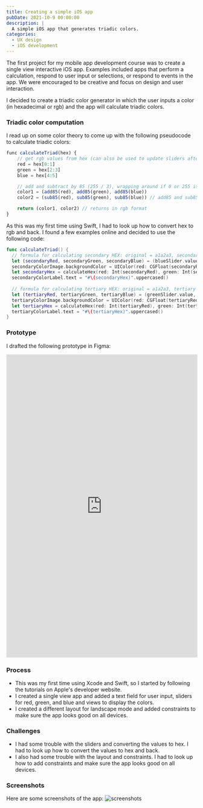 ---
title: Creating a simple iOS app
pubDate: 2021-10-9 00:00:00
description: |
  A simple iOS app that generates triadic colors. 
categories:
  - UX design
  - iOS development
---
The first project for my mobile app development course was to create a single view interactive iOS app. Examples included apps that perform a calculation, respond to user input or selections, or respond to events in the app. We were encouraged to be creative and focus on design and user interaction.

I decided to create a triadic color generator in which the user inputs a color (in hexadecimal or rgb) and the app will calculate triadic colors.

### Triadic color computation
I read up on some color theory to come up with the following pseudocode to calculate triadic colors:

```js
func calculateTriad(hex) {
    // get rgb values from hex (can also be used to update sliders after user input)
    red = hex[0:1]
    green = hex[2:3] 
    blue = hex[4:5]

    // add and subtract by 85 (255 / 3), wrapping around if 0 or 255 is reached
    color1 = (add85(red), add85(green), add85(blue))
    color2 = (sub85(red), sub85(green), sub85(blue)) // add85 and sub85 deal with wrap around.

    return (color1, color2) // returns in rgb format
}
```
As this was my first time using Swift, I had to look up how to convert hex to rgb and back. I found a few examples online and decided to use the following code:

```swift
func calculateTriad() {
  // formula for calculating secondary HEX: original = a1a2a3, secondary = a3a1a2
  let (secondaryRed, secondaryGreen, secondaryBlue) = (blueSlider.value, redSlider.value, greenSlider.value)
  secondaryColorImage.backgroundColor = UIColor(red: CGFloat(secondaryRed / 255), green: CGFloat(secondaryGreen / 255), blue: CGFloat(secondaryBlue / 255), alpha: 1.0)
  let secondaryHex = calculateHex(red: Int(secondaryRed), green: Int(secondaryGreen), blue: Int(secondaryBlue))
  secondaryColorLabel.text = "#\(secondaryHex)".uppercased()
  
  // formula for calculating tertiary HEX: original = a1a2a3, tertiary = a2a3a1
  let (tertiaryRed, tertiaryGreen, tertiaryBlue) = (greenSlider.value, blueSlider.value, redSlider.value)
  tertiaryColorImage.backgroundColor = UIColor(red: CGFloat(tertiaryRed / 255), green: CGFloat(tertiaryGreen / 255), blue: CGFloat(tertiaryBlue / 255), alpha: 1.0)
  let tertiaryHex = calculateHex(red: Int(tertiaryRed), green: Int(tertiaryGreen), blue: Int(tertiaryBlue))
  tertiaryColorLabel.text = "#\(tertiaryHex)".uppercased()
}
```

### Prototype
I drafted the following prototype in Figma:

<iframe style="border: 1px solid rgba(0, 0, 0, 0.1);" width="100%" height="800px" src="https://www.figma.com/embed?embed_host=share&url=https%3A%2F%2Fwww.figma.com%2Fproto%2F7lHdeYU4dRkmKiIpOeGhOK%2FTriad%3Fnode-id%3D5%253A41%26scaling%3Dscale-down%26page-id%3D0%253A1%26starting-point-node-id%3D5%253A41%26show-proto-sidebar%3D1" allowfullscreen></iframe> 

### Process
- This was my first time using Xcode and Swift, so I started by following the tutorials on Apple's developer website.
- I created a single view app and added a text field for user input, sliders for red, green, and blue and views to display the colors.
- I created a different layout for landscape mode and added constraints to make sure the app looks good on all devices.

### Challenges
- I had some trouble with the sliders and converting the values to hex. I had to look up how to convert the values to hex and back.
- I also had some trouble with the layout and constraints. I had to look up how to add constraints and make sure the app looks good on all devices.

### Screenshots
Here are some screenshots of the app:
![screenshots](https://github.com/kaischuygon/mobile-app-dev/raw/master/triadic/screenshots.png)